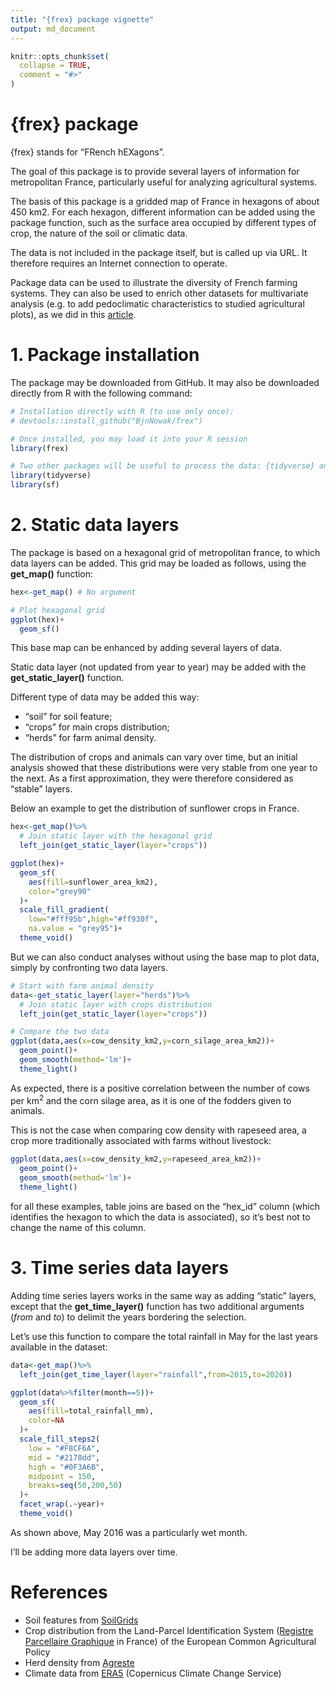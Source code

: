 ```yaml
---
title: "{frex} package vignette"
output: md_document
---
```


```r
knitr::opts_chunk$set(
  collapse = TRUE,
  comment = "#>"
)
```

# {frex} package

{frex} stands for "FRench hEXagons".

The goal of this package is to provide several layers of information for metropolitan France, particularly useful for analyzing agricultural systems.

The basis of this package is a gridded map of France in hexagons of about 450 km2. For each hexagon, different information can be added using the package function, such as the surface area occupied by different types of crop, the nature of the soil or climatic data.

The data is not included in the package itself, but is called up via URL. It therefore requires an Internet connection to operate.

Package data can be used to illustrate the diversity of French farming systems. They can also be used to enrich other datasets for multivariate analysis (e.g. to add pedoclimatic characteristics to studied agricultural plots), as we did in this [article](https://link.springer.com/article/10.1007/s13593-022-00770-y).

# 1. Package installation

The package may be downloaded from GitHub. It may also be downloaded directly from R with the following command:

```r
# Installation directly with R (to use only once):
# devtools::install_github("BjnNowak/frex")

# Once installed, you may load it into your R session
library(frex)

# Two other packages will be useful to process the data: {tidyverse} and {sf}
library(tidyverse)
library(sf)

```

# 2. Static data layers

The package is based on a hexagonal grid of metropolitan france, to which data layers can be added. This grid may be loaded as follows, using the **get_map()** function:

```r
hex<-get_map() # No argument

# Plot hexagonal grid
ggplot(hex)+
  geom_sf()

```

This base map can be enhanced by adding several layers of data.

Static data layer (not updated from year to year) may be added with the **get_static_layer()** function.

Different type of data may be added this way:

- "soil" for soil feature;
- "crops" for main crops distribution;
- "herds" for farm animal density. 

The distribution of crops and animals can vary over time, but an initial analysis showed that these distributions were very stable from one year to the next. As a first approximation, they were therefore considered as "stable" layers.

Below an example to get the distribution of sunflower crops in France.

```r
hex<-get_map()%>%
  # Join static layer with the hexagonal grid
  left_join(get_static_layer(layer="crops"))

ggplot(hex)+
  geom_sf(
    aes(fill=sunflower_area_km2),
    color="grey90"
  )+
  scale_fill_gradient(
    low="#fff95b",high="#ff930f",
    na.value = "grey95")+
  theme_void()
```

But we can also conduct analyses without using the base map to plot data, simply by confronting two data layers.

```r
# Start with farm animal density
data<-get_static_layer(layer="herds")%>%
  # Join static layer with crops distribution
  left_join(get_static_layer(layer="crops"))

# Compare the two data
ggplot(data,aes(x=cow_density_km2,y=corn_silage_area_km2))+
  geom_point()+
  geom_smooth(method='lm')+
  theme_light()
```

As expected, there is a positive correlation between the number of cows per km<sup>2</sup> and the corn silage area, as it is one of the fodders given to animals.

This is not the case when comparing cow density with rapeseed area, a crop more traditionally associated with farms without livestock:

```r
ggplot(data,aes(x=cow_density_km2,y=rapeseed_area_km2))+
  geom_point()+
  geom_smooth(method='lm')+
  theme_light()
```

for all these examples, table joins are based on the "hex_id" column (which identifies the hexagon to which the data is associated), so it's best not to change the name of this column. 

# 3. Time series data layers

Adding time series layers works in the same way as adding "static" layers, except that the **get_time_layer()** function has two additional arguments (*from* and *to*) to delimit the years bordering the selection.

Let's use this function to compare the total rainfall in May for the last years available in the dataset:

```r
data<-get_map()%>%
  left_join(get_time_layer(layer="rainfall",from=2015,to=2020))

ggplot(data%>%filter(month==5))+
  geom_sf(
    aes(fill=total_rainfall_mm),
    color=NA
  )+
  scale_fill_steps2(
    low = "#F8CF6A",
    mid = "#2178dd",
    high = "#0F3A6B",
    midpoint = 150,
    breaks=seq(50,200,50)
  )+
  facet_wrap(.~year)+
  theme_void()
```

As shown above, May 2016 was a particularly wet month.

I'll be adding more data layers over time.

# References

- Soil features from [SoilGrids](https://soilgrids.org/)
- Crop distribution from the Land-Parcel Identification System ([Registre Parcellaire Graphique](https://www.data.gouv.fr/fr/datasets/registre-parcellaire-graphique-rpg-contours-des-parcelles-et-ilots-culturaux-et-leur-groupe-de-cultures-majoritaire/) in France) of the European Common Agricultural Policy
- Herd density from [Agreste](https://agreste.agriculture.gouv.fr/agreste-web/) 
- Climate data from [ERA5](https://developers.google.com/earth-engine/datasets/catalog/ECMWF_ERA5_MONTHLY) (Copernicus Climate Change Service)
